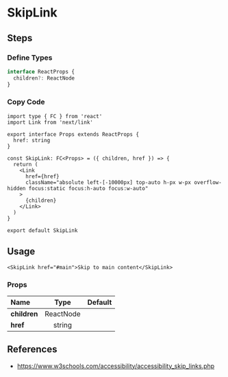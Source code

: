 
<BackTop />

# SkipLink

<blockquote id="3241h0bh8k9" className="embedgpt"></blockquote>
<Script async src="https://embedgpt.kidow.me/embed.js"></Script>

## Steps

<div className="steps">

### Define Types

```ts filename="types/index.d.ts"
interface ReactProps {
  children?: ReactNode
}
```

### Copy Code

```tsx filename="components/SkipLink/index.tsx"
import type { FC } from 'react'
import Link from 'next/link'

export interface Props extends ReactProps {
  href: string
}

const SkipLink: FC<Props> = ({ children, href }) => {
  return (
    <Link
      href={href}
      className="absolute left-[-10000px] top-auto h-px w-px overflow-hidden focus:static focus:h-auto focus:w-auto"
    >
      {children}
    </Link>
  )
}

export default SkipLink
```

## Usage

```tsx
<SkipLink href="#main">Skip to main content</SkipLink>
```

</div>

### Props

| Name                 |   Type    | Default |
| :------------------- | :-------: | :-----: |
| **children**         | ReactNode |         |
| **href**<Required /> |  string   |         |

## References

- https://www.w3schools.com/accessibility/accessibility_skip_links.php

<Comment />
